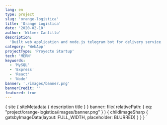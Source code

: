 ```yaml
---
lang: en
type: project
slug: 'orange-logistica'
title: 'Orange Logistica'
date: '2020-02-10'
author: 'Wilmer Cantillo'
description:
  'Built web application and node.js telegram bot for delivery service.'
category: 'WebApp'
projectType: 'Proyecto Startup'
tech: 'MERN'
keywords:
  - 'MySQL'
  - 'Express'
  - 'React'
  - 'Node'
banner: './images/banner.png'
bannerCredit: ''
featured: true
---
```


  {
    site {
      siteMetadata {
        description
        title
      }
    }
    banner: file(
      relativePath: { eq: "project/orange-logistica/images/banner.png" }
    ) {
      childImageSharp {
        gatsbyImageData(layout: FULL_WIDTH, placeholder: BLURRED)
      }
    }
  }
`
